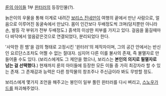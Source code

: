 [[룬의 아이들]] 1부 [[윈터러]]의 등장인물(?).

늙은이의 우물을 통해 이계로 내려간 [[보리스 진네만]]이 여행의 끝에서 만난 사람으로, 얼음으로 이루어진 동굴속에서 만났다. 몸이 인간보다 두배정도씩 크며(덩치뿐만 아니라 손, 발등 각 부위가 전부 두배정도.) 흙색의 이상한 피부를 가지고 있다. 걸음을 옮길때마다 바닥에서 얼음같은것으로 연결되었다, 분리되었다 한다.

'사악한 흰 뱀'을 검의 형태로 고정시킨 '윈터러'의 제작자이며, 그의 공간 안에서는 반신인 요르단스조차도 어쩔 수 없는 절대자. 심지어 다른 이를 불사의 존재, 즉 불멸자로 만들어줄 수도 있다. (보리스에게도 그 제안을 했으나, 보리스는 '''본인의 의지로 필멸자로 남는 걸 선택했다.''') 현재까지 룬의 아이들에 등장한 모든 이들 중 가히 최강자라 할 수 있는 존재. 그 존재감과 능력은 다른 창작물의 창조주나 주신급이라 봐도 무방할 정도.

보리스에게 몇가지 조언을 해주고는 봉인이 일부 풀린 윈터러를 다시 벼리고, [[스노우가드]]를 파괴해주었다.
